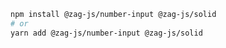 ```bash
npm install @zag-js/number-input @zag-js/solid
# or
yarn add @zag-js/number-input @zag-js/solid
```
